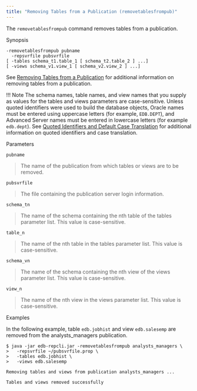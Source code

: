 ```yaml
---
title: "Removing Tables from a Publication (removetablesfrompub)"
---
```


<div id="removing_tables_from_publication" class="registered_link"></div>

The `removetablesfrompub` command removes tables from a publication.

Synopsis

```text
-removetablesfrompub pubname
  -repsvrfile pubsvrfile
[ -tables schema_t1.table_1 [ schema_t2.table_2 ] ...]
[ -views schema_v1.view_1 [ schema_v2.view_2 ] ...]
```

See [Removing Tables from a Publication](../../07_common_operations/06_managing_publication/03_updating_pub/#remove_tables_from_pub) for additional information on removing tables from a publication.

!!! Note
    The schema names, table names, and view names that you supply as values for the tables and views parameters are case-sensitive. Unless quoted identifiers were used to build the database objects, Oracle names must be entered using uppercase letters (for example, `EDB.DEPT`), and Advanced Server names must be entered in lowercase letters (for example `edb.dept`). See [Quoted Identifiers and Default Case Translation](../../10_appendix/04_miscellaneous_xdb_processing_topics/05_quoted_identifiers/#quoted_identifiers) for additional information on quoted identifiers and case translation.

Parameters

`pubname`

> The name of the publication from which tables or views are to be removed.

`pubsvrfile`

> The file containing the publication server login information.

`schema_tn`

> The name of the schema containing the nth table of the tables parameter list. This value is case-sensitive.

`table_n`

> The name of the nth table in the tables parameter list. This value is case-sensitive.

`schema_vn`

> The name of the schema containing the nth view of the views parameter list. This value is case-sensitive.

`view_n`

> The name of the nth view in the views parameter list. This value is case-sensitive.

Examples

In the following example, table `edb.jobhist` and view `edb.salesemp` are removed from the analysts_managers publication.

```text
$ java -jar edb-repcli.jar -removetablesfrompub analysts_managers \
>   -repsvrfile ~/pubsvrfile.prop \
>   -tables edb.jobhist \
>   -views edb.salesemp

Removing tables and views from publication analysts_managers ...

Tables and views removed successfully
```
